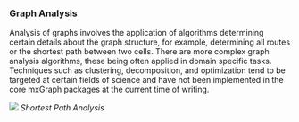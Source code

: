<h3>
	<a id="graph_analysis"></a>
	Graph Analysis
</h3>

<p>Analysis of graphs involves the application of algorithms
determining certain details about the graph structure, for example,
determining all routes or the shortest path between two cells. There are
more complex graph analysis algorithms, these being often applied in
domain specific tasks. Techniques such as clustering, decomposition, and
optimization tend to be targeted at certain fields of science and have
not been implemented in the core mxGraph packages at the current time of
writing.</p>

<p>
	<img src="https://jgraph.github.io/mxgraph/docs/images/mx_man_graph_analysis.jpg" name="shortest_path_analyis" />
	<em>Shortest Path Analysis</em>
</p>